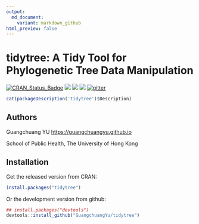 ```yaml
---
output:
  md_document:
    variant: markdown_github
html_preview: false
---
```


<!-- README.md is generated from README.Rmd. Please edit that file -->


# tidytree: A Tidy Tool for Phylogenetic Tree Data Manipulation


[![CRAN_Status_Badge](http://www.r-pkg.org/badges/version/tidytree?color=green)](https://cran.r-project.org/package=tidytree)
![](http://cranlogs.r-pkg.org/badges/grand-total/tidytree?color=green)
![](http://cranlogs.r-pkg.org/badges/tidytree?color=green)
![](http://cranlogs.r-pkg.org/badges/last-week/tidytree?color=green)
[![gitter](https://img.shields.io/badge/GITTER-join%20chat-green.svg)](https://gitter.im/GuangchuangYu/Bioinformatics)


```r
cat(packageDescription('tidytree')$Description)
```


## Authors

Guangchuang YU <https://guangchuangyu.github.io>

School of Public Health, The University of Hong Kong

## Installation

Get the released version from CRAN:

```r
install.packages("tidytree")
```

Or the development version from github:

```r
## install.packages("devtools")
devtools::install_github("GuangchuangYu/tidytree")
```

